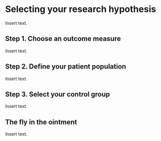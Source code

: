 # Selecting your research hypothesis

Insert text.

## Step 1. Choose an outcome measure

Insert text.

## Step 2. Define your patient population

Insert text.

## Step 3. Select your control group

Insert text.

## The fly in the ointment

Insert text.

